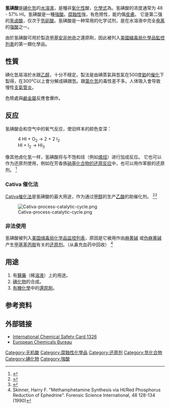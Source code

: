 {{NoteTA
|1=zh-cn:砹; zh-hk:砹; zh-tw:砈;
}}
{{Chembox
|   Name = 氢碘酸
|   ImageFile = Hydrogen-iodide-2D-dimensions.svg
<!-- | ImageSize = 120px -->
|   ImageName = 碘化氢分子
|   ImageFile1 = Hydrogen-iodide-3D-vdW.svg
<!-- | ImageSize1 = 150px  -->
|   ImageName1 = 碘化氢分子
|   IUPACName = Iodane<ref>{{cite book|title=Nomenclature of Organic Chemistry: IUPAC Recommendations and Preferred Names 2013|editor=Henri A. Favre|editor2=Warren H. Powell|date=2014|publisher=The [[Royal_Society_of_Chemistry|Royal Society of Chemistry]]|place=Cambridge|page=131}}</ref>
|   OtherNames = 水溶液称氢碘酸
| Section1 = {{Chembox Identifiers
| CASNo = 10034-85-2
| CASNo_Ref = {{cascite|correct|CAS}}
|  RTECS  =  MW3760000
|  ChemSpiderID_Ref  = {{chemspidercite|correct|chemspider}}|  ChemSpiderID  =  255
|  InChI  =  1/BrH/h1H
|  ChEBI_Ref  = {{ebicite|correct|EBI}}|  ChEBI  =  47266
|  StdInChI_Ref  = {{stdinchicite|correct|chemspider}}|  StdInChI  =  1S/BrH/h1H
|  StdInChIKey_Ref  = {{stdinchicite|correct|chemspider}}|  StdInChIKey  =  CPELXLSAUQHCOX-UHFFFAOYSA-N
|  SMILES  =  I
|  InChIKey  =  CPELXLSAUQHCOX-UHFFFAOYAZ
|  UNII_Ref  = {{fdacite|changed|FDA}}|  UNII  =   3IY7CNP8XJ
|  EINECS  =  233-113-0
|  PubChem  =  260
}}
| Section2 = {{Chembox Properties
|   Formula = HI
|   MolarMass = 127.904 
|   Appearance = 无色液体，氧化变为黄色至红棕色<ref>{{cite book|location=Washington, DC|language=en|isbn=9780841230460|publisher=American Chemical Society|date=2017-01|url=https://pubs.acs.org/doi/abs/10.1021/acsreagents.4160|title=Hydriodic Acid, 47%: (with stabilizer)|accessdate=2022-01-12|doi=10.1021/acsreagents.4160}}</ref>
|   Density = 
|   MeltingPt = 
|   BoilingPt = 
|   Solubility in water = 约为 232 g/ml
|   pKa = –9.48
  }}
| Section3 = {{Chembox Structure
|   MolShape = 直线型
|   Dipole = 0.38 [[德拜|D]]
  }}
| Section7 = {{Chembox Hazards
|   ExternalMSDS = [https://web.archive.org/web/20061006211537/http://www.camd.lsu.edu/msds/h/hydrogen_iodide.htm 碘化氢]<br /> [http://ptcl.chem.ox.ac.uk/MSDS/HY/hydroiodic_acid.html 氢碘酸]
|   MainHazards = 有毒、腐蚀性
|   NFPA-H = 3 | Reactivity=1
|   NFPA-F =
|   NFPA-R =
|   FlashPt = 不可燃
|   RPhrases = {{R20}}-{{R21}}-{{R22}}-{{R35}}
|   SPhrases = {{S7}}-{{S9}}-{{S26}}-{{S45}}
  }}
| Section8 = 
}}
'''氢碘酸'''是[[碘化氫|碘化氫]]的[[水溶液|水溶液]]，是種非[[氧化性|氧化性]]酸，[[化學式|化學式]]為{{化學式|氫|碘}}。氢碘酸的浓度通常为 48 - 57% HI。氢碘酸是一種[[強酸|強酸]]。[[腐蝕性|腐蝕性]]強，有危險性，能灼傷[[皮膚|皮膚]]。 它是第二强的[[氢卤酸|氢卤酸]]，仅次于[[氫砈酸|氫砈酸]]。氢碘酸是一种常用的化学试剂，是在水溶液中完全[[电离|电离]]的[[强酸|强酸]]之一。

由於氢碘酸可用於製造[[甲基安非他命|甲基安非他命]]之還原劑，因此被列入[[美國緝毒局化學品監控列表|美國緝毒局化學品監控列表]]的第一類化學品。

==性質==
碘化氫易溶於水跟[[乙醇|乙醇]]，十分不穩定。製法是由碘蒸氣與氫氣在500度[[鉑|鉑]]的[[催化|催化]]下製得，在300℃以上會分解成碘跟氫。跟[[氯化氫|氯化氫]]的毒性差不多。人体吸入會导致慢性[[支氣管炎|支氣管炎]]。

危險處與[[鹼金屬|鹼金屬]]反應會爆炸。

==反应==

氢碘酸会和空气中的氧气反应，使旧样本的颜色变深：
:4 HI + O<sub>2</sub> → 2 {{chem|H|2|O}} + 2 I<sub>2</sub>
:HI + I<sub>2</sub> → HI<sub>3</sub>

像其他卤化氢一样，氢碘酸将与不饱和烃（例如[[烯烃|烯烃]]）进行加成反应。 它也可以作为还原剂使用，例如在芳香族[[硝基化合物的还原反应|硝基化合物的还原反应]]中，也可以用作苯胺的还原剂。 <ref>{{Cite journal|last=Kumar|first=J. S. Dileep|last2=Ho|first2=ManKit M.|last3=Toyokuni|first3=Tatsushi|date=2001|title=Simple and chemoselective reduction of aromatic nitro compounds to aromatic amines: reduction with hydriodic acid revisited|url=|journal=Tetrahedron Letters|volume=42|issue=33|pages=5601–5603|doi=10.1016/s0040-4039(01)01083-8|issn=}}</ref>

===Cativa 催化法===
[[Cativa催化法|Cativa催化法]]是氢碘酸的最大用途，作为通过[[甲醇|甲醇]]的{{le|羰基化|Carbonylation}}生产[[乙酸|乙酸]]的助催化剂。 <ref name = "Cativa">{{cite journal|title = The Cativa<sup>TM</sup> Process for the Manufacture of Acetic Acid|author = Jones, J. H.|journal = [[Platinum_Metals_Rev.|Platinum Metals Rev.]]|year = 2000|volume = 44|issue = 3|pages = 94–105|url = http://www.platinummetalsreview.com/pdf/pmr-v44-i3-094-105.pdf|access-date = 2020-10-05|archive-date = 2015-09-24|archive-url = https://web.archive.org/web/20150924074441/http://www.platinummetalsreview.com/pdf/pmr-v44-i3-094-105.pdf|dead-url = no}}</ref><ref>{{cite journal
| title = High productivity methanol carbonylation catalysis using iridium - The Cativa<sup>TM</sup> process for the manufacture of acetic acid
|author1=Sunley, G. J. |author2=Watson, D. J. | journal =  Catalysis Today 
| year = 2000
| volume = 58
| issue = 4
| pages = 293–307
| doi = 10.1016/S0920-5861(00)00263-7
}}</ref> 

[[File:Cativa-process-catalytic-cycle.png|center]]

=== 非法使用 ===
氢碘酸被列入[[美国缉毒局化学品监控列表|美国缉毒局化学品监控列表]]，原因是它被用作由[[麻黄碱|麻黄碱]] 或[[伪麻黄碱|伪麻黄碱]]产生[[甲基苯丙胺|甲基苯丙胺]]有关的[[还原剂|还原剂]]。（从鼻充血药中回收） <ref>Skinner, Harry F. "Methamphetamine Synthesis via HI/Red Phosphorus Reduction of Ephedrine". Forensic Science International, 48 128-134 (1990)</ref>

==用途==
#有[[醫藥|醫藥]]（稀[[溶液|溶液]]）上的用途。
#[[碘化物|碘化物]]的合成。
#[[有機化學|有機化學]]中的[[還原劑|還原劑]]。

== 参考资料 ==

{{Reflist}}

== 外部链接 ==
*[http://www.ilo.org/public/english/protection/safework/cis/products/icsc/dtasht/_icsc13/icsc1326.htm International Chemical Safety Card 1326] {{Wayback|url=http://www.ilo.org/public/english/protection/safework/cis/products/icsc/dtasht/_icsc13/icsc1326.htm |date=20090520062935 }}
*[https://web.archive.org/web/20110722200125/http://ecb.jrc.it/ European Chemicals Bureau]

{{碘化物}}
[[Category:无机酸|Category:无机酸]]
[[Category:腐蝕性化學品|Category:腐蝕性化學品]]
[[Category:还原剂|Category:还原剂]]
[[Category:氫化合物|Category:氫化合物]]
[[Category:碘化物|Category:碘化物]]
[[Category:強酸|Category:強酸]]